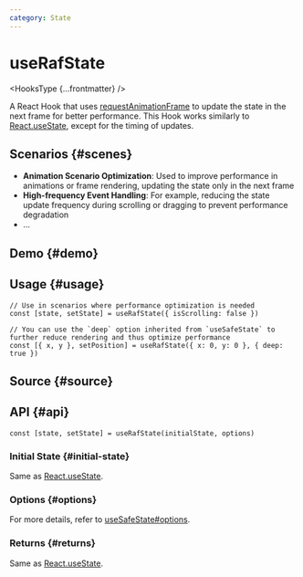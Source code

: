 ```yaml
---
category: State
---
```


# useRafState


<HooksType {...frontmatter} />

A React Hook that uses [requestAnimationFrame](https://developer.mozilla.org/en-US/docs/Web/API/window/requestAnimationFrame) to update the state in the next frame for better performance. This Hook works similarly to [React.useState](https://react.dev/reference/react/useState), except for the timing of updates.

## Scenarios \{#scenes}

- **Animation Scenario Optimization**: Used to improve performance in animations or frame rendering, updating the state only in the next frame
- **High-frequency Event Handling**: For example, reducing the state update frequency during scrolling or dragging to prevent performance degradation
- ...

## Demo \{#demo}


<App />

## Usage \{#usage}

```tsx
// Use in scenarios where performance optimization is needed
const [state, setState] = useRafState({ isScrolling: false })

// You can use the `deep` option inherited from `useSafeState` to further reduce rendering and thus optimize performance
const [{ x, y }, setPosition] = useRafState({ x: 0, y: 0 }, { deep: true })
```

## Source \{#source}


<Source />

## API \{#api}

```tsx
const [state, setState] = useRafState(initialState, options)
```

### Initial State \{#initial-state}

Same as [React.useState](https://react.dev/reference/react/useState).

### Options \{#options}

For more details, refer to [useSafeState#options](/reference/use-safe-state/#options).

### Returns \{#returns}

Same as [React.useState](https://react.dev/reference/react/useState).
